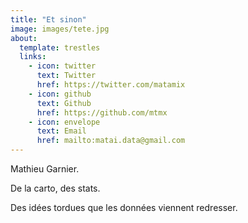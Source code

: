 ```yaml
---
title: "Et sinon"
image: images/tete.jpg
about:
  template: trestles
  links:
    - icon: twitter
      text: Twitter
      href: https://twitter.com/matamix
    - icon: github
      text: Github
      href: https://github.com/mtmx
    - icon: envelope
      text: Email
      href: mailto:matai.data@gmail.com
---
```


Mathieu Garnier.


De la carto, des stats.

Des idées tordues 
que les données viennent redresser.